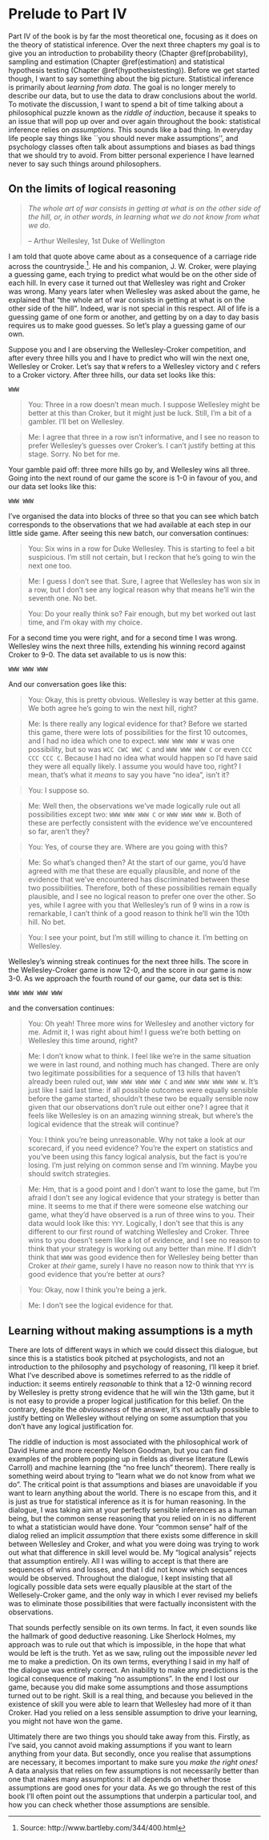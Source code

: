 # Prelude to Part IV

Part IV of the book is by far the most theoretical one, focusing as it does on the theory of statistical inference. Over the next three chapters my goal is to give you an introduction to probability theory (Chapter \@ref(probability), sampling and estimation (Chapter \@ref(estimation) and statistical hypothesis testing (Chapter \@ref(hypothesistesting)). Before we get started though, I want to say something about the big picture. Statistical inference is primarily about *learning from data*. The goal is no longer merely to describe our data, but to use the data to draw conclusions about the world. To motivate the discussion, I want to spend a bit of time talking about a philosophical puzzle known as the *riddle of induction*, because it speaks to an issue that will pop up over and over again throughout the book: statistical inference relies on *assumptions*. This sounds like a bad thing. In everyday life people say things like ``you should never make assumptions'', and psychology classes often talk about assumptions and biases as bad things that we should try to avoid. From bitter personal experience I have learned never to say such things around philosophers. 

## On the limits of logical reasoning
>*The whole art of war consists in getting at what is on the other side of the hill, or, in other words, in learning what we do not know from what we do.*
>
>-- Arthur Wellesley, 1st Duke of Wellington

I am told that quote above came about as a consequence of a carriage ride across the countryside.^[Source: http://www.bartleby.com/344/400.html]. He and his companion, J. W. Croker, were playing a guessing game, each trying to predict what would be on the other side of each hill. In every case it turned out that Wellesley was right and Croker was wrong. Many years later when Wellesley was asked about the game, he explained that "the whole art of war consists in getting at what is on the other side of the hill". Indeed, war is not special in this respect. All of life is a guessing game of one form or another, and getting by on a day to day basis requires us to make good guesses. So let's play a guessing game of our own. 

Suppose you and I are observing the Wellesley-Croker competition, and after every three hills you and I have to predict who will win the next one, Wellesley or Croker. Let's say that `W` refers to a Wellesley victory and `C` refers to a Croker victory. After three hills, our data set looks like this:
```
WWW
```

> You: Three in a row doesn't mean much. I suppose Wellesley might be better at this than Croker, but it might just be luck. Still, I'm a bit of a gambler. I'll bet on Wellesley.

> Me: I agree that three in a row isn't informative, and I see no reason to prefer Wellesley's guesses over Croker's. I can't justify betting at this stage. Sorry. No bet for me.

Your gamble paid off: three more hills go by, and Wellesley wins all three. Going into the next round of our game the score is 1-0 in favour of you, and our data set looks like this:
```
WWW WWW
```
I've organised the data into blocks of three so that you can see which batch corresponds to the observations that we had available at each step in our little side game. After seeing this new batch, our conversation continues:

> You: Six wins in a row for Duke Wellesley. This is starting to feel a bit suspicious. I'm still not certain, but I reckon that he's going to win the next one too.

> Me: I guess I don't see that. Sure, I agree that Wellesley has won six in a row, but I don't see any logical reason why that means he'll win the seventh one. No bet.

> You: Do your really think so? Fair enough, but my bet worked out last time, and I'm okay with my choice.

For a second time you were right, and for a second time I was wrong. Wellesley wins the next three hills, extending his winning record against Croker to 9-0. The data set available to us is now this: 
```
WWW WWW WWW
```
And our conversation goes like this:

> You: Okay, this is pretty obvious. Wellesley is way better at this game. We both agree he's going to win the next hill, right?

> Me: Is there really any logical evidence for that? Before we started this game, there were lots of possibilities for the first 10 outcomes, and I had no idea which one to expect. `WWW WWW WWW W` was one possibility, but so was `WCC CWC WWC C` and `WWW WWW WWW C` or even `CCC CCC CCC C`. Because I had no idea what would happen so I'd have said they were all equally likely. I assume you would have too, right? I mean, that's what it *means* to say you have "no idea", isn't it?

> You: I suppose so.

> Me: Well then, the observations we've made logically rule out all possibilities except two: `WWW WWW WWW C` or `WWW WWW WWW W`. Both of these are perfectly consistent with the evidence we've encountered so far, aren't they?  

> You: Yes, of course they are. Where are you going with this?

> Me: So what's changed then? At the start of our game, you'd have agreed with me that these are equally plausible, and none of the evidence that we've encountered has discriminated between these two possibilities. Therefore, both of these possibilities remain equally plausible, and I see no logical reason to prefer one over the other. So yes, while I agree with you that Wellesley's run of 9 wins in a row is remarkable, I can't think of a good reason to think he'll win the 10th hill. No bet.

> You: I see your point, but I'm still willing to chance it. I'm betting on Wellesley.

Wellesley's winning streak continues for the next three hills. The score in the Wellesley-Croker game is now 12-0, and the score in our game is now 3-0. As we approach the fourth round of our game, our data set is this:
```
WWW WWW WWW WWW
```
and the conversation continues:

> You: Oh yeah! Three more wins for Wellesley and another victory for me. Admit it, I was right about him! I guess we're both betting on Wellesley this time around, right?

> Me: I don't know what to think. I feel like we're in the same situation we were in last round, and nothing much has changed. There are only two legitimate possibilities for a sequence of 13 hills that haven't already been ruled out, `WWW WWW WWW WWW C` and `WWW WWW WWW WWW W`. It's just like I said last time: if all possible outcomes were equally sensible before the game started, shouldn't these two be equally sensible now given that our observations don't rule out either one? I agree that it feels like Wellesley is on an amazing winning streak, but where's the logical evidence that the streak will continue?

> You: I think you're being unreasonable. Why not take a look at *our* scorecard, if you need evidence? You're the expert on statistics and you've been using this fancy logical analysis, but the fact is you're losing. I'm just relying on common sense and I'm winning. Maybe you should switch strategies.

> Me: Hm, that is a good point and I don't want to lose the game, but I'm afraid I don't see any logical evidence that your strategy is better than mine. It seems to me that if there were someone else watching our game, what they'd have observed is a run of three wins to you. Their data would look like this: `YYY`. Logically, I don't see that this is any different to our first round of watching Wellesley and Croker. Three wins to you doesn't seem like a lot of evidence, and I see no reason to think that your strategy is working out any better than mine. If I didn't think that `WWW` was good evidence then for Wellesley being better than Croker at *their* game, surely I have no reason now to think that `YYY` is good evidence that you're better at *ours*?

> You: Okay, now I think you're being a jerk.

> Me: I don't see the logical evidence for that.

## Learning without making assumptions is a myth
There are lots of different ways in which we could dissect this dialogue, but since this is a statistics book pitched at psychologists, and not an introduction to the philosophy and psychology of reasoning, I'll keep it brief. What I've described above is sometimes referred to as the riddle of induction: it seems entirely *reasonable* to think that a 12-0 winning record by Wellesley is pretty strong evidence that he will win the 13th game, but it is not easy to provide a proper logical justification for this belief. On the contrary, despite the *obviousness* of the answer, it's not actually possible to justify betting on Wellesley without relying on some assumption that you don't have any logical justification for. 

The riddle of induction is most associated with the philosophical work of David Hume and more recently Nelson Goodman, but you can find examples of the problem popping up in fields as diverse literature (Lewis Carroll) and machine learning (the "no free lunch" theorem). There really is something weird about trying to "learn what we do not know from what we do". The critical point is that assumptions and biases are unavoidable if you want to learn anything about the world. There is no escape from this, and it is just as true for statistical inference as it is for human reasoning. In the dialogue, I was taking aim at your perfectly sensible inferences as a human being, but the common sense reasoning that you relied on in is no different to what a statistician would have done. Your "common sense" half of the dialog relied  an implicit *assumption* that there exists some difference in skill between Wellesley and Croker, and what you were doing was trying to work out what that difference in skill level would be. My "logical analysis" rejects that assumption entirely. All I was willing to accept is that there are sequences of wins and losses, and that I did not know which sequences would be observed. Throughout the dialogue, I kept insisting that all logically possible data sets were equally plausible at the start of the Wellesely-Croker game, and the only way in which I ever revised my beliefs was to eliminate those possibilities that were factually inconsistent with the observations. 

That sounds perfectly sensible on its own terms. In fact, it even sounds like the hallmark of good deductive reasoning. Like Sherlock Holmes, my approach was to rule out that which is impossible, in the hope that what would be left is the truth. Yet as we saw, ruling out the impossible *never* led me to make a prediction. On its own terms, everything I said in my half of the dialogue was entirely correct. An inability to make any predictions is the logical consequence of making "no assumptions". In the end I lost our game, because you did make some assumptions and those assumptions turned out to be right. Skill is a real thing, and because you believed in the existence of skill you were able to learn that Wellesley had more of it than Croker. Had you relied on a less sensible assumption to drive your learning, you might not have won the game. 

Ultimately there are two things you should take away from this. Firstly, as I've said, you cannot avoid making assumptions if you want to learn anything from your data. But secondly, once you realise that assumptions are necessary, it becomes important to make sure you *make the right ones!* A data analysis that relies on few assumptions is not necessarily better than one that makes many assumptions: it all depends on whether those assumptions are good ones for your data. As we go through the rest of this book I'll often point out the assumptions that underpin a particular tool, and how you can check whether those assumptions are sensible. 

